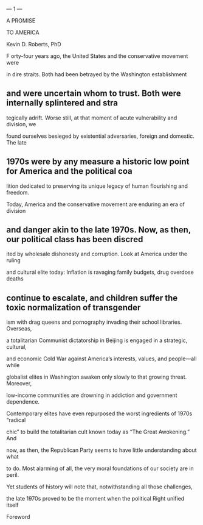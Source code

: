 — 1 —

A PROMISE

TO AMERICA

Kevin D. Roberts, PhD

F
orty-four years ago, the United States and the conservative movement were

in dire straits. Both had been betrayed by the Washington establishment

and were uncertain whom to trust. Both were internally splintered and stra
-

tegically adrift. Worse still, at that moment of acute vulnerability and division, we

found ourselves besieged by existential adversaries, foreign and domestic. The late

1970s were by any measure a historic low point for America and the political coa
-

lition dedicated to preserving its unique legacy of human flourishing and freedom.

Today, America and the conservative movement are enduring an era of division

and danger akin to the late 1970s. Now, as then, our political class has been discred
-

ited by wholesale dishonesty and corruption. Look at America under the ruling

and cultural elite today: Inflation is ravaging family budgets, drug overdose deaths

continue to escalate, and children suffer the toxic normalization of transgender
-

ism with drag queens and pornography invading their school libraries. Overseas,

a totalitarian Communist dictatorship in Beijing is engaged in a strategic, cultural,

and economic Cold War against America’s interests, values, and people—all while

globalist elites in Washington awaken only slowly to that growing threat. Moreover,

low-income communities are drowning in addiction and government dependence.

Contemporary elites have even repurposed the worst ingredients of 1970s “radical

chic” to build the totalitarian cult known today as “The Great Awokening.” And

now, as then, the Republican Party seems to have little understanding about what

to do. Most alarming of all, the very moral foundations of our society are in peril.

Yet students of history will note that, notwithstanding all those challenges,

the late 1970s proved to be the moment when the political Right unified itself

Foreword